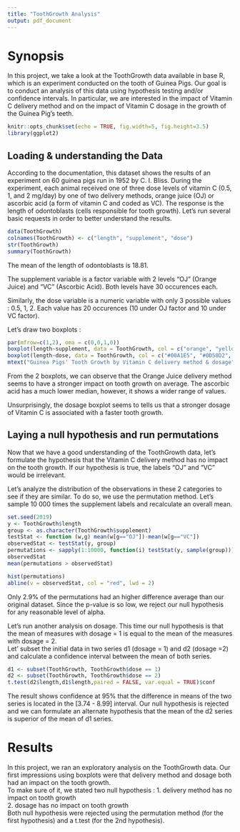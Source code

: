 ---
title: "ToothGrowth Analysis"
output: pdf_document
---

# Synopsis
In this project, we take a look at the ToothGrowth data available in base R, which is an experiment conducted on the tooth of Guinea Pigs.
Our goal is to conduct an analysis of this data using hypothesis testing and/or confidence intervals. In particular, we are interested in the impact of Vitamin C delivery method and on the impact of Vitamin C dosage in the growth of the Guinea Pig's teeth.

```{r setup, include=FALSE}
knitr::opts_chunk$set(echo = TRUE, fig.width=5, fig.height=3.5)
library(ggplot2)
```

## Loading & understanding the Data

According to the documentation, this dataset shows the results of an experiment on 60 guinea pigs run in 1952 by C. I. Bliss. During the experiment, each animal received one of three dose levels of vitamin C (0.5, 1, and 2 mg/day) by one of two delivery methods, orange juice (OJ) or ascorbic acid (a form of vitamin C and coded as VC). The response is the length of odontoblasts (cells responsible for tooth growth). Let's run several basic requests in order to better understand the results. 

```{r summary}
data(ToothGrowth)
colnames(ToothGrowth) <- c("length", "supplement", "dose")
str(ToothGrowth)
summary(ToothGrowth)
```

The mean of the length of odontoblasts is 18.81.

The supplement variable is a factor variable with 2 levels "OJ" (Orange Juice) and "VC" (Ascorbic Acid). Both levels have 30 occurences each.

Similarly, the dose variable is a numeric variable with only 3 possible values : 0.5, 1, 2. Each value has 20 occurences (10 under OJ factor and 10 under VC factor).

Let's draw two boxplots : 

```{r boxplots}
par(mfrow=c(1,2), oma = c(0,0,1,0))
boxplot(length~supplement, data = ToothGrowth, col = c("orange", "yellow"), xlab = "Vitamin C delivery method")
boxplot(length~dose, data = ToothGrowth, col = c("#00A1E5", "#0D50D2", "#1B00BF"), xlab = "dosage (mg/day)")
mtext("Guinea Pigs' Tooth Growth by Vitamin C delivery method & dosage", outer = TRUE)
```

From the 2 boxplots, we can observe that the Orange Juice delivery method seems to have a stronger impact on tooth growth on average. The ascorbic acid has a much lower median, however, it shows a wider range of values.

Unsurprisingly, the dosage boxplot seems to tells us that a stronger dosage of Vitamin C is associated with a faster tooth growth.

## Laying a null hypothesis and run permutations
Now that we have a good understanding of the ToothGrowth data, let's formulate the hypothesis that the Vitamin C delivery method has no impact on the tooth
growth. If our hypothesis is true, the labels "OJ" and "VC" would be irrelevant.  

Let's analyze the distribution of the observations in these 2 categories to see if they are similar. To do so, we use the permutation method. Let's sample 10 000 times the supplement labels and recalculate an overall mean.

```{r permutations}
set.seed(2019)
y <- ToothGrowth$length
group <- as.character(ToothGrowth$supplement)
testStat <- function (w,g) mean(w[g=="OJ"])-mean(w[g=="VC"])
observedStat <- testStat(y, group)
permutations <- sapply(1:10000, function(i) testStat(y, sample(group)))
observedStat
mean(permutations > observedStat)
```

```{r plot}
hist(permutations)
abline(v = observedStat, col = "red", lwd = 2)
```

Only 2.9% of the permutations had an higher difference average than our original dataset. Since the p-value is so low, we reject our null hypothesis for any reasonable level of alpha.  

Let's run another analysis on dosage. This time our null hypothesis is that the mean of measures with dosage = 1 is equal to the mean of the measures with dosage = 2.  
Let' subset the initial data in two series d1 (dosage = 1) and d2 (dosage =2)
and calculate a confidence interval between the mean of both series.

```{r t.test}
d1 <- subset(ToothGrowth, ToothGrowth$dose == 1)
d2 <- subset(ToothGrowth, ToothGrowth$dose == 2)
t.test(d2$length,d1$length,paired = FALSE, var.equal = TRUE)$conf
```

The result shows confidence at 95% that the difference in means of the two series is located in the [3.74 - 8.99] interval. Our null hypothesis is rejected and we can formulate an alternate hypothesis that the mean of the d2 series is superior of the mean of d1 series.  

# Results
In this project, we ran an exploratory analysis on the ToothGrowth data. Our first impressions using boxplots were that delivery method and dosage both had an impact on the tooth growth.   
To make sure of it, we stated two null hypothesis : 
1. delivery method has no impact on tooth growth  
2. dosage has no impact on tooth growth  
Both null hypothesis were rejected using the permutation method (for the first hypothesis) and a t.test (for the 2nd hypothesis).